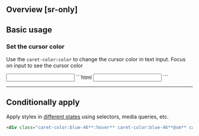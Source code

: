 ## Overview [sr-only]
<Overview/>

## Basic usage
### Set the cursor color
Use the `caret-color:color` to change the cursor color in text input.
<InteractingIndicator>Focus on input to see the cursor color</InteractingIndicator>

<Demo class="py:0">
    <input type="text" className="p:5|10 caret-color:pink-70 ~caret-color|.3s outline:none bg:white b:2px|solid|gray-83 b:2px|solid|pink-70:focus r:8" />
</Demo>
```html
<input type="text" class="**caret-color:pink-70**">
```

---

## Conditionally apply
Apply styles in [different states](/docs/states-and-queries) using selectors, media queries, etc.
```html
<div class="caret-color:blue-46**:hover** caret-color:blue-46**@sm** caret-color:blue-46**@dark** caret-color:blue-46**@print**">…</div>
```


